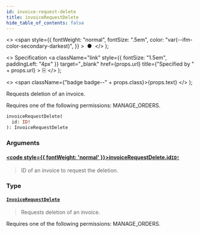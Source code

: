 ```yaml
---
id: invoice-request-delete
title: invoiceRequestDelete
hide_table_of_contents: false
---
```


  <>
    <span
      style={{
        fontWeight: "normal",
        fontSize: ".5em",
        color: "var(--ifm-color-secondary-darkest)",
      }}
    >
      &nbsp;●&nbsp;
    </span>
  </>
);

  <>
    Specification
    <a
      className="link"
      style={{ fontSize: "1.5em", paddingLeft: "4px" }}
      target="\_blank"
      href={props.url}
      title={"Specified by " + props.url}
    >
      ⎘
    </a>
  </>
);

  <>
    <span className={"badge badge--" + props.class}>{props.text}</span>
  </>
);

Requests deletion of an invoice.

Requires one of the following permissions: MANAGE_ORDERS.

```graphql
invoiceRequestDelete(
  id: ID!
): InvoiceRequestDelete
```

### Arguments

#### [<code style={{ fontWeight: 'normal' }}>invoiceRequestDelete.<b>id</b></code>](#)<Bullet />[`ID!`](../../../api-reference/miscellaneous/scalars/id) <Badge class="secondary" text="non-null"/> <Badge class="secondary" text="scalar"/> <Badge class="secondary" text="miscellaneous"/>

> ID of an invoice to request the deletion.

### Type

#### [`InvoiceRequestDelete`](../../../api-reference/miscellaneous/objects/invoice-request-delete) <Badge class="secondary" text="object"/> <Badge class="secondary" text="miscellaneous"/>

> Requests deletion of an invoice.

Requires one of the following permissions: MANAGE_ORDERS.

>
